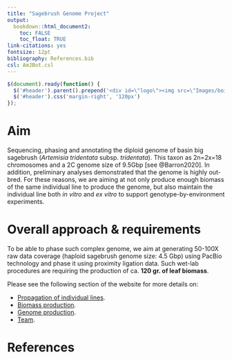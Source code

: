```yaml
---
title: "Sagebrush Genome Project"
output:
  bookdown::html_document2: 
    toc: FALSE
    toc_float: TRUE
link-citations: yes
fontsize: 12pt
bibliography: References.bib
csl: AmJBot.csl
---
```



```js
$(document).ready(function() {
  $('#header').parent().prepend('<div id=\"logo\"><img src=\"Images/boisestate-primarylogo-2color-rgb.png\" style=\"position:absolute; top:25px; right:0; padding:10px; height:120px\"></div>');
  $('#header').css('margin-right', '120px')
});
```

# Aim

Sequencing, phasing and annotating the diploid genome of basin big sagebrush (*Artemisia tridentata* subsp. *tridentata*). This taxon as 2n=2x=18 chromosomes and a 2C genome size of 9.5Gbp [see @Barron2020]. In addition, preliminary analyses demonstrated that the genome is highly out-bred. For these reasons, we are aiming at not only produce enough biomass of the same individual line to produce the genome, but also maintain the individual line both *in vitro* and *ex vitro* to support genotype-by-environment experiments. 

# Overall approach & requirements

To be able to phase such complex genome, we aim at generating 50-100X raw data coverage (haploid sagebrush genome size: 4.5 Gbp) using PacBio technology and phase it using proximity ligation data. Such wet-lab procedures are requiring the production of ca. **120 gr. of leaf biomass**.

Please see the following section of the website for more details on:

- [Propagation of individual lines](Individual_lines.html).
- [Biomass production](Biomass_production.html).
- [Genome production](Sequencing.html).
- [Team](Team.html).

# References
